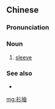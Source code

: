 ==Chinese==
{{zh-forms}}

===Pronunciation===
{{zh-pron
|c=saam1 zau6
|c-t=sam4 diu5
|g='san1 qiu5
|h=pfs=sâm-chhiu
|x=
|cat=n
}}
{{rfp|Xiang|lang=zh}}

===Noun===
{{zh-noun}}

# {{lb|zh|Cantonese|Gan|Hakka|Huizhou|dialectal|_|Min|dialectal|_|Wu|Xiang}} [[sleeve]]

===See also===
* {{zh-l|袖子}}

{{zh-cat|Clothing}}

[[mg:衫袖]]